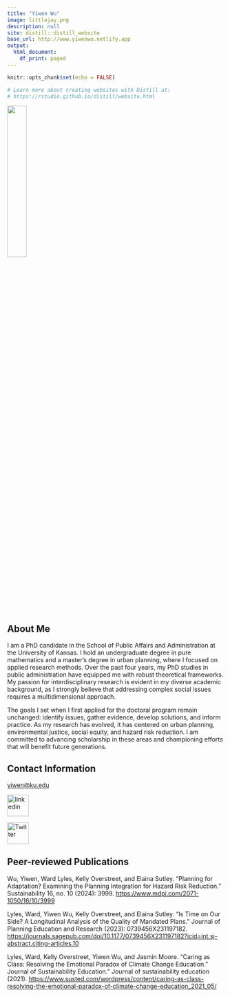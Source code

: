 ```yaml
---
title: "Yiwen Wu"
image: littlejay.png
description: null
site: distill::distill_website
base_url: http://www.yiwenwu.netlify.app
output:
  html_document:
    df_print: paged
---
```


```r
knitr::opts_chunk$set(echo = FALSE)

# Learn more about creating websites with Distill at:
# https://rstudio.github.io/distill/website.html

```

![](file.png){width=30%}

## About Me
I am a PhD candidate in the School of Public Affairs and Administration at the University of Kansas. I hold an undergraduate degree in pure mathematics and a master's degree in urban planning, where I focused on applied research methods. Over the past four years, my PhD studies in public administration have equipped me with robust theoretical frameworks. My passion for interdisciplinary research is evident in my diverse academic background, as I strongly believe that addressing complex social issues requires a multidimensional approach.

The goals I set when I first applied for the doctoral program remain unchanged: identify issues, gather evidence, develop solutions, and inform practice. As my research has evolved, it has centered on urban planning, environmental justice, social equity, and hazard risk reduction. I am committed to advancing scholarship in these areas and championing efforts that will benefit future generations.

## Contact Information

[yiwen@ku.edu](mailto:yiwen@ku.edu)

[<img src="in.png" alt="linkedin" width="50"/>](https://www.linkedin.com/in/yiwen-wu-1a2059161/)

[<img src="twitter.png" alt="Twitter" width="50"/>](https://x.com/ywuKU)


## Peer-reviewed Publications
Wu, Yiwen, Ward Lyles, Kelly Overstreet, and Elaina Sutley. "Planning for Adaptation? Examining the Planning Integration for Hazard Risk Reduction." Sustainability 16, no. 10 (2024): 3999. [https://www.mdpi.com/2071-1050/16/10/3999](https://www.mdpi.com/2071-1050/16/10/3999)

Lyles, Ward, Yiwen Wu, Kelly Overstreet, and Elaina Sutley. "Is Time on Our Side? A Longitudinal Analysis of the Quality of Mandated Plans." Journal of Planning Education and Research (2023): 0739456X231197182. [https://journals.sagepub.com/doi/10.1177/0739456X231197182?icid=int.sj-abstract.citing-articles.10](https://journals.sagepub.com/doi/10.1177/0739456X231197182?icid=int.sj-abstract.citing-articles.10)

Lyles, Ward, Kelly Overstreet, Yiwen Wu, and Jasmin Moore. "Caring as Class: Resolving the Emotional Paradox of Climate Change Education.” Journal of Sustainability Education." Journal of sustainability education (2021). [https://www.susted.com/wordpress/content/caring-as-class-resolving-the-emotional-paradox-of-climate-change-education_2021_05/](https://www.susted.com/wordpress/content/caring-as-class-resolving-the-emotional-paradox-of-climate-change-education_2021_05/)
